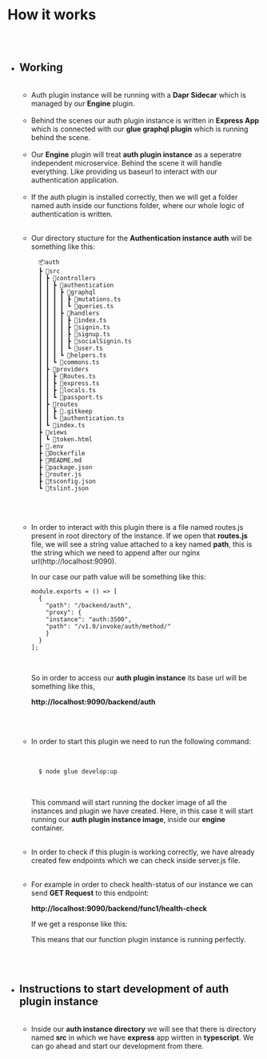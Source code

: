 
<Meta title="Auth Plugin Docs/How It Works" />


# How it works

##

<br/>

* ## Working
  
  <br/>
  
  * Auth plugin instance will be running with a **Dapr Sidecar** which
  is managed by our **Engine** plugin.
  
  
  <br/>
  
  
  
  * Behind the scenes our auth plugin instance is written in **Express App** 
  which is connected with our **glue graphql plugin** which is running behind
  the scene.
  
  
  <br/>
  
  * Our **Engine** plugin will treat **auth plugin instance** as
  a seperatre independent microservice. Behind the scene it will handle everything.
  Like providing us baseurl to interact with our authentication application.
  
  <br/>

  * If the auth plugin is installed correctly, then we will get a folder named auth
  inside our functions folder, where our whole logic of authentication is written.

  <br/>
  
  * Our directory stucture for the **Authentication instance auth** will be something
    like this:
    <br/>

    ```
      📦auth
      ┣ 📂src
      ┃ ┣ 📂controllers
      ┃ ┃ ┣ 📂authentication
      ┃ ┃ ┃ ┣ 📂graphql
      ┃ ┃ ┃ ┃ ┣ 📜mutations.ts
      ┃ ┃ ┃ ┃ ┗ 📜queries.ts
      ┃ ┃ ┃ ┣ 📂handlers
      ┃ ┃ ┃ ┃ ┣ 📜index.ts
      ┃ ┃ ┃ ┃ ┣ 📜signin.ts
      ┃ ┃ ┃ ┃ ┣ 📜signup.ts
      ┃ ┃ ┃ ┃ ┣ 📜socialSignin.ts
      ┃ ┃ ┃ ┃ ┗ 📜user.ts
      ┃ ┃ ┃ ┗ 📜helpers.ts
      ┃ ┃ ┗ 📜commons.ts
      ┃ ┣ 📂providers
      ┃ ┃ ┣ 📜Routes.ts
      ┃ ┃ ┣ 📜express.ts
      ┃ ┃ ┣ 📜locals.ts
      ┃ ┃ ┗ 📜passport.ts
      ┃ ┣ 📂routes
      ┃ ┃ ┣ 📜.gitkeep
      ┃ ┃ ┗ 📜authentication.ts
      ┃ ┗ 📜index.ts
      ┣ 📂views
      ┃ ┗ 📜token.html
      ┣ 📜.env
      ┣ 📜Dockerfile
      ┣ 📜README.md
      ┣ 📜package.json
      ┣ 📜router.js
      ┣ 📜tsconfig.json
      ┗ 📜tslint.json
    ```
  <br/>
  <br/>
  
  * In order to interact with this plugin there is a file named routes.js
    present in root directory of the instance. If we open that **routes.js** 
    file, we will see a string value attached to a key named **path**, this
    is the string which we need to append after our nginx url(http://localhost:9090).
  
    In our case our path value will be something like this:
    
      ```
      module.exports = () => [
        {
          "path": "/backend/auth",
          "proxy": {
          "instance": "auth:3500",
          "path": "/v1.0/invoke/auth/method/"
          }
        }
      ];
      ```
    
    <br/>
    
    So in order to access our **auth plugin instance** its base url will be
    something like this,
      
      
    **http://localhost:9090/backend/auth**
  
  <br/>
  <br/>
  
  * In order to start this plugin we need to run the following command:
    
    <br/>
    
    ```bash
      $ node glue develop:up
    ```
    
    <br/>

    This command will start running the docker image of all the instances
    and plugin we have created. Here, in this case it will start running
    our **auth plugin instance image**, inside our **engine** container.
  
  <br/>
  
  * In order to check if this plugin is working correctly, we have already
    created few endpoints which we can check inside server.js file.
  
  <br/>
  
  * For example in order to check health-status of our instance we can send
    **GET Request** to this endpoint:
    
    **http://localhost:9090/backend/func1/health-check**
    
    If we get a response like this:
    
    
    
    This means that our function plugin instance is running perfectly.
    
  <br/>
  <br/>

* ## Instructions to start development of auth plugin instance
  
  <br/>
  
  * Inside our **auth instance directory** we will see that there is
  directory named **src** in which we have **express** app wirtten in 
  **typescript**. We can go ahead and start our development from there.













